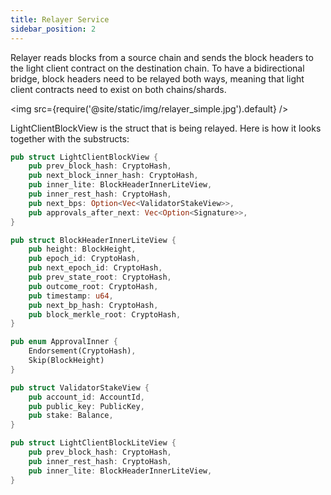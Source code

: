 ```yaml
---
title: Relayer Service
sidebar_position: 2
---
```


Relayer reads blocks from a source chain and sends the block headers to the light client contract on the destination chain. To have a bidirectional bridge, block headers need to be relayed both ways, meaning that light client contracts need to exist on both chains/shards.

<img src={require('@site/static/img/relayer_simple.jpg').default} />

LightClientBlockView is the struct that is being relayed. Here is how it looks together with the substructs:

```rust
pub struct LightClientBlockView {
    pub prev_block_hash: CryptoHash,
    pub next_block_inner_hash: CryptoHash,
    pub inner_lite: BlockHeaderInnerLiteView,
    pub inner_rest_hash: CryptoHash,
    pub next_bps: Option<Vec<ValidatorStakeView>>,
    pub approvals_after_next: Vec<Option<Signature>>,
}
```

```rust
pub struct BlockHeaderInnerLiteView {
    pub height: BlockHeight,
    pub epoch_id: CryptoHash,
    pub next_epoch_id: CryptoHash,
    pub prev_state_root: CryptoHash,
    pub outcome_root: CryptoHash,
    pub timestamp: u64,
    pub next_bp_hash: CryptoHash,
    pub block_merkle_root: CryptoHash,
}
```

```rust
pub enum ApprovalInner {
    Endorsement(CryptoHash),
    Skip(BlockHeight)
}
```

```rust
pub struct ValidatorStakeView {
    pub account_id: AccountId,
    pub public_key: PublicKey,
    pub stake: Balance,
}
```

```rust
pub struct LightClientBlockLiteView {
    pub prev_block_hash: CryptoHash,
    pub inner_rest_hash: CryptoHash,
    pub inner_lite: BlockHeaderInnerLiteView,
}
```
